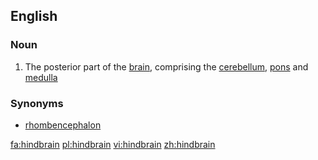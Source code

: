 ==English==

===Noun===
{{en-noun}}

#{{anatomy}} The posterior part of the [[brain]], comprising the [[cerebellum]], [[pons]] and [[medulla]]

===Synonyms===
*[[rhombencephalon]]

[[fa:hindbrain]]
[[pl:hindbrain]]
[[vi:hindbrain]]
[[zh:hindbrain]]